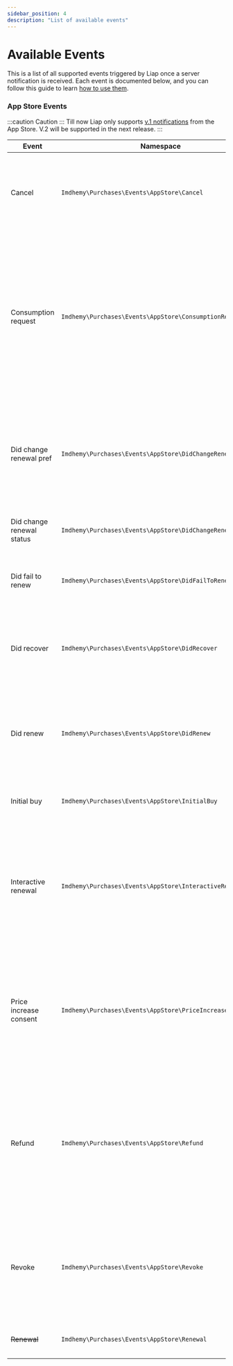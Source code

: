```yaml
---
sidebar_position: 4
description: "List of available events"
---
```


# Available Events

This is a list of all supported events triggered by Liap once a server
notification is received. Each event is documented below, and you can follow
this guide to learn [how to use them](/docs/get-started/event-listeners).

### App Store Events

:::caution Caution :::
Till now Liap only supports [v.1 notifications](https://developer.apple.com/documentation/appstoreservernotifications/notification_type) from the App Store. V.2 will
be supported in the next release.
:::

| Event                     | Namespace                                                  | Description                                                                                                                                                                                          |
|---------------------------|------------------------------------------------------------|------------------------------------------------------------------------------------------------------------------------------------------------------------------------------------------------------|
| Cancel                    | `Imdhemy\Purchases\Events\AppStore\Cancel`                 | Apple support cancelled the auto-renewable subscription and the user received a refund.                                                                                                              |
| Consumption request       | `Imdhemy\Purchases\Events\AppStore\ConsumptionRequest`     | The customer initiated a refund request for a consumable in-app purchase, and the App Store is requesting that you provide consumption data.Apple support requested the user to consume the product. |
| Did change renewal pref   | `Imdhemy\Purchases\Events\AppStore\DidChangeRenewalPref`   | The customer made a change in their subscription plan that takes effect at the next renewal. The currently active plan isn’t affected.                                                               |
| Did change renewal status | `Imdhemy\Purchases\Events\AppStore\DidChangeRenewalStatus` | Indicates a change in the subscription renewal status.                                                                                                                                               |
| Did fail to renew         | `Imdhemy\Purchases\Events\AppStore\DidFailToRenew`         | Indicates a subscription that failed to renew due to a billing issue.                                                                                                                                |
| Did recover               | `Imdhemy\Purchases\Events\AppStore\DidRecover`             | Indicates a successful automatic renewal of an expired subscription that failed to renew in the past.                                                                                                |
| Did renew                 | `Imdhemy\Purchases\Events\AppStore\DidRenew`               | Indicates that a customer’s subscription has successfully auto-renewed for a new transaction period.                                                                                                 |
| Initial buy               | `Imdhemy\Purchases\Events\AppStore\InitialBuy`             | Occurs at the user’s initial purchase of the subscription.                                                                                                                                           |
| Interactive renewal       | `Imdhemy\Purchases\Events\AppStore\InteractiveRenewal`     | Indicates the customer renewed a subscription interactively, either by using your app’s interface, or on the App Store in the account’s Subscriptions settings.                                      |
| Price increase consent    | `Imdhemy\Purchases\Events\AppStore\PriceIncreaseConsent`   | Indicates that the App Store has started asking the customer to consent to your app’s auto-renewable subscription price increase that requires consent.                                              |
| Refund                    | `Imdhemy\Purchases\Events\AppStore\Refund`                 | Indicates that the App Store successfully refunded a transaction for a consumable in-app purchase, a non-consumable in-app purchase, or a non-renewing subscription.                                 |
| Revoke                    | `Imdhemy\Purchases\Events\AppStore\Revoke`                 | Indicates that an in-app purchase the user was entitled to through Family Sharing is no longer available through sharing.                                                                            |
| ~~Renewal~~               | `Imdhemy\Purchases\Events\AppStore\Renewal`                | **DEPRECATED** Use **Did recover** instead.                                                                                                                                                          |
